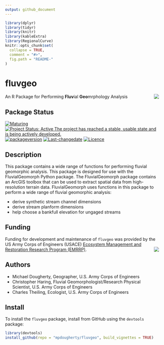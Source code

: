 ```yaml
---
output: github_document
---
```

<!-- rmarkdown v1 -->
<!-- README.md is generated from README.Rmd. Please edit that file -->

```r
library(dplyr)
library(tidyr)
library(knitr)
library(kableExtra)
library(RegionalCurve)
knitr::opts_chunk$set(
  collapse = TRUE,
  comment = "#>",
  fig.path = "README-"
)
```


# fluvgeo
An R Package for Performing **Fluv**ial **Geo**mrphology Analysis <img src="man/figures/castle.png" align="right" />

## Package Status
[![Maturing](https://img.shields.io/badge/lifecycle-maturing-blue.svg)](https://www.tidyverse.org/lifecycle)
[![Project Status: Active The project has reached a stable, usable state and is being actively developed.](https://www.repostatus.org/badges/latest/active.svg)](https://www.repostatus.org/#active)
[![packageversion](https://img.shields.io/badge/Package%20version-0.1.19-orange.svg?style=flat-square)](commits/master)
[![Last-changedate](https://img.shields.io/badge/last%20change-`r gsub('-', '--', Sys.Date())`-yellowgreen.svg)](/commits/master)
[![Licence](https://img.shields.io/badge/licence-CC0-blue.svg)](http://choosealicense.com/licenses/cc0-1.0/)

## Description
This package contains a wide range of functions for performing fluvial 
geomorphic analysis. This package is designed for use with the FluvialGeomorph 
Python package. The FluvialGeomorph package contains an ArcGIS toolbox that can 
be used to extract spatial data from high-resolution terrain data. 
FluvialGeomorph uses functions in this package to perform a wide range of 
fluvial geomorphic analysis:

* derive synthetic stream channel dimensions
* derive stream planform dimensions
* help choose a bankfull elevation for ungaged streams

## Funding
Funding for development and maintenance of `fluvgeo` was provided by the US Army 
Corps of Engineers (USACE) [Ecosystem Management and Restoration
Research Program (EMRRP)](https://emrrp.el.erdc.dren.mil). <img src="man/figures/EMRRP_logo_300.png" align="right" />

## Authors
* Michael Dougherty, Geographer, U.S. Army Corps of Engineers
* Christopher Haring, Fluvial Geomorphologist/Research Physical Scientist, U.S. Army Corps of Engineers
* Charles Theiling, Ecologist, U.S. Army Corps of Engineers

## Install
To install the `fluvgeo` package, install from GitHub using the `devtools` package:

```r
library(devtools)
install_github(repo = "mpdougherty/fluvgeo", build_vignettes = TRUE)
```
